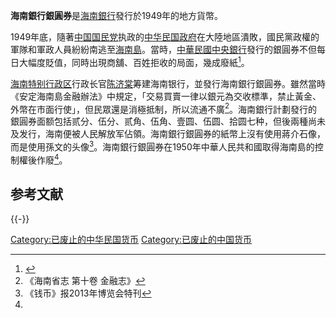 
'''海南銀行銀圓券'''是[[海南銀行|海南銀行]]發行於1949年的地方貨幣。

1949年底，隨著[[中国国民党|中国国民党]]执政的[[中华民国政府|中华民国政府]]在大陸地區潰敗，國民黨政權的軍隊和軍政人員紛紛南逃至[[海南島|海南島]]。當時，[[中華民國中央銀行|中華民國中央銀行]]發行的銀圓券不但每日大幅度貶值，同時出現商舖、百姓拒收的局面，幾成廢紙<ref>{{Cite web |url=http://paper.wenweipo.com/2009/11/22/740911220005.htm |title=存档副本 |access-date=2014-12-21 |archive-date=2019-03-27 |archive-url=https://web.archive.org/web/20190327092300/http://paper.wenweipo.com/2009/11/22/740911220005.htm |dead-url=no }}</ref>。

[[海南特别行政区|海南特别行政区]]行政长官[[陈济棠|陈济棠]]筹建海南银行，並發行海南銀行銀圓券。雖然當時《安定海南島金融辦法》中規定，「交易買賣一律以銀元為交收標準，禁止黃金、外幣在市面行使」，但民眾還是消極抵制，所以流通不廣<ref name="海南省志金融志">《海南省志 第十卷 金融志》</ref>。海南銀行計劃發行的銀圓券面额包括贰分、伍分、贰角、伍角、壹圆、伍圆、拾圆七种，但後兩種尚未及发行，海南便被人民解放军佔領。海南銀行銀圓券的紙幣上沒有使用蔣介石像，而是使用孫文的头像<ref>《钱币》报2013年博览会特刊</ref>。海南銀行銀圓券在1950年中華人民共和國取得海南島的控制權後作廢<ref name="海南省志金融志" />。

== 参考文献 ==
{{Reflist|2}}

{{-}}

{{中華民國貨幣}}

[[Category:已废止的中华民国货币|Category:已废止的中华民国货币]]
[[Category:已废止的中国货币|Category:已废止的中国货币]]
